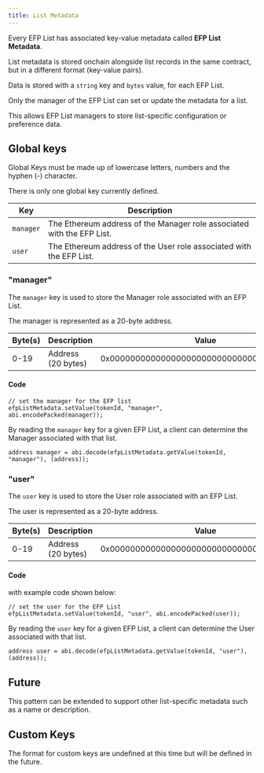 ```yaml
---
title: List Metadata
---
```


Every EFP List has associated key-value metadata called **EFP List Metadata**.

List metadata is stored onchain alongside list records in the same contract, but in a different format (key-value pairs).

Data is stored with a `string` key and `bytes` value, for each EFP List.

Only the manager of the EFP List can set or update the metadata for a list.

This allows EFP List managers to store list-specific configuration or preference data.

## Global keys

Global Keys must be made up of lowercase letters, numbers and the hyphen (-) character.

There is only one global key currently defined.

| Key       | Description                                                            |
| --------- | ---------------------------------------------------------------------- |
| `manager` | The Ethereum address of the Manager role associated with the EFP List. |
| `user`    | The Ethereum address of the User role associated with the EFP List.    |

### "manager"

The `manager` key is used to store the Manager role associated with an EFP List.

The manager is represented as a 20-byte address.

| Byte(s) | Description        | Value                                      |
| ------- | ------------------ | ------------------------------------------ |
| 0-19    | Address (20 bytes) | 0x00000000000000000000000000000000DeaDBeef |

#### Code

```solidity
// set the manager for the EFP list
efpListMetadata.setValue(tokenId, "manager", abi.encodePacked(manager));
```

By reading the `manager` key for a given EFP List, a client can determine the Manager associated with that list.

```solidity
address manager = abi.decode(efpListMetadata.getValue(tokenId, "manager"), (address));
```

### "user"

The `user` key is used to store the User role associated with an EFP List.

The user is represented as a 20-byte address.

| Byte(s) | Description        | Value                                      |
| ------- | ------------------ | ------------------------------------------ |
| 0-19    | Address (20 bytes) | 0x00000000000000000000000000000000DeaDBeef |

#### Code
with example code shown below:

```solidity
// set the user for the EFP List
efpListMetadata.setValue(tokenId, "user", abi.encodePacked(user));
```

By reading the `user` key for a given EFP List, a client can determine the User associated with that list.

```solidity
address user = abi.decode(efpListMetadata.getValue(tokenId, "user"), (address));
```

## Future

This pattern can be extended to support other list-specific metadata such as a name or description.

## Custom Keys

The format for custom keys are undefined at this time but will be defined in the future.
